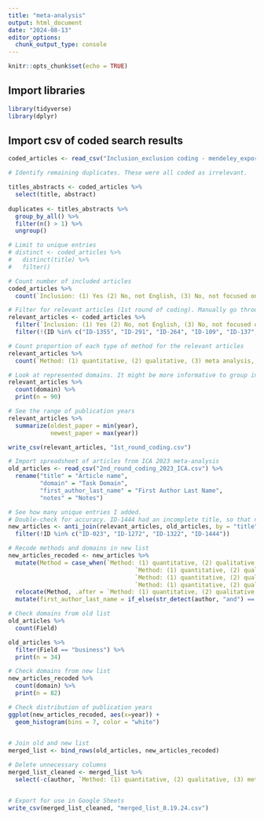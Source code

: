 ```yaml
---
title: "meta-analysis"
output: html_document
date: "2024-08-13"
editor_options: 
  chunk_output_type: console
---
```


```r
knitr::opts_chunk$set(echo = TRUE)
```

## Import libraries

```r
library(tidyverse)
library(dplyr)
```

## Import csv of coded search results

```r
coded_articles <- read_csv("Inclusion_exclusion coding - mendeley_export.csv")
```

```r
# Identify remaining duplicates. These were all coded as irrelevant.

titles_abstracts <- coded_articles %>% 
  select(title, abstract)  
  
duplicates <- titles_abstracts %>% 
  group_by_all() %>% 
  filter(n() > 1) %>% 
  ungroup()

# Limit to unique entries
# distinct <- coded_articles %>% 
#   distinct(title) %>% 
#   filter()

# Count number of included articles
coded_articles %>% 
  count(`Inclusion: (1) Yes (2) No, not English, (3) No, not focused on AI vs. human, (4) No, other reasons`)

# Filter for relevant articles (1st round of coding). Manually go through and remove any remaining duplicates. (Initially not identified because of slight punctuation differences)
relevant_articles <- coded_articles %>% 
  filter(`Inclusion: (1) Yes (2) No, not English, (3) No, not focused on AI vs. human, (4) No, other reasons` == 1) %>% 
  filter(!(ID %in% c("ID-1355", "ID-291", "ID-264", "ID-109", "ID-137", "ID-1295", "ID-1342", "ID-144", "ID-1134", "ID-127", "ID-459", "ID-025")))

```

```r
# Count proportion of each type of method for the relevant articles
relevant_articles %>% 
  count(`Method: (1) quantitative, (2) qualitative, (3) meta analysis, reviews`) 

# Look at represented domains. It might be more informative to group into fewer buckets. For example, 'healthcare' and 'medical' could be combined into one category. 'Art' and 'visual art' could be combined. 
relevant_articles %>% 
  count(domain) %>% 
  print(n = 90)

# See the range of publication years
relevant_articles %>% 
  summarize(oldest_paper = min(year),
            newest_paper = max(year))

write_csv(relevant_articles, "1st_round_coding.csv")
```

```r
# Import spreadsheet of articles from ICA 2023 meta-analysis
old_articles <- read_csv("2nd_round_coding_2023_ICA.csv") %>% 
  rename("title" = "Article name",
         "domain" = "Task Domain",
         "first_author_last_name" = "First Author Last Name",
         "notes" = "Notes")

# See how many unique entries I added. 
# Double-check for accuracy. ID-1444 had an incomplete title, so that needs to be fixed so it is properly removed from new_articles.
new_articles <- anti_join(relevant_articles, old_articles, by = "title") %>% 
  filter(!ID %in% c("ID-023", "ID-1272", "ID-1322", "ID-1444"))

# Recode methods and domains in new list
new_articles_recoded <- new_articles %>% 
  mutate(Method = case_when(`Method: (1) quantitative, (2) qualitative, (3) meta analysis, reviews` == "1" ~ "Quantitative",
                                    `Method: (1) quantitative, (2) qualitative, (3) meta analysis, reviews` == "2" ~ "Qualitative",
                                    `Method: (1) quantitative, (2) qualitative, (3) meta analysis, reviews` == "3" ~ "Review",
                                    `Method: (1) quantitative, (2) qualitative, (3) meta analysis, reviews` %in% c("1, 2", NA) ~ "Other")) %>% 
  relocate(Method, .after = `Method: (1) quantitative, (2) qualitative, (3) meta analysis, reviews`) %>% 
  mutate(first_author_last_name = if_else(str_detect(author, "and") == TRUE, str_extract(author, "\\b(\\w+)\\b(?=\\s+and\\b)"), str_extract(author, "\\b([\\w-]+)\\b(?=[^\\w-]*$)")))

# Check domains from old list
old_articles %>% 
  count(Field)

old_articles %>% 
  filter(Field == "business") %>% 
  print(n = 34)

# Check domains from new list
new_articles_recoded %>% 
  count(domain) %>% 
  print(n = 82)

# Check distribution of publication years
ggplot(new_articles_recoded, aes(x=year)) +
  geom_histogram(bins = 7, color = "white")
  

```

```r
# Join old and new list
merged_list <- bind_rows(old_articles, new_articles_recoded)

# Delete unnecessary columns
merged_list_cleaned <- merged_list %>% 
  select(-c(author, `Method: (1) quantitative, (2) qualitative, (3) meta analysis, reviews`, `Article ID_Old`, `Inclusion: (1) Yes (2) No, not English, (3) No, not focused on AI vs. human, (4) No, other reasons`))


# Export for use in Google Sheets
write_csv(merged_list_cleaned, "merged_list_8.19.24.csv")

```

